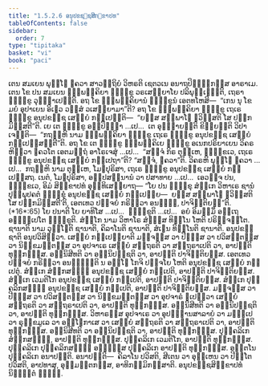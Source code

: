 ```yaml
---
title: "1.5.2.6 ອນຸປຂຊ຺ຊສິກ຺ຂາປທ"
tableOfContents: false
sidebar:
  order: 7
type: "tipitaka"
basket: "vi"
book: "paci"
---
```



<DynamicBreadcrumb />

<Division number="119" book="paci">

<Paragraph number="415" book="paci">
ເຕນ ສມເຍນ ພຸທ຺ໂຘ ຠຄວາ ສາວຕ຺ຖິຍໍ ວິຫຣຕິ ເຊຕວເນ ອນາຖປິຓ຺ຑິກສ຺ສ ອາຣາເມ. ເຕນ ໂຂ ປນ ສມເຍນ ຉພ຺ພຄ຺ຄິຍາ ຠິກ຺ຂູ ວຣເສຍ຺ຍາໂຍ ປລິພຸນ຺ເຘນ຺ຕິ, ເຖຣາ ຠິກ຺ຂູ ວຸຏ຺ຐາເປນ຺ຕິ. ອຖ ໂຂ ຉພ຺ພຄ຺ຄິຍານໍ ຠິກ຺ຂູນໍ ເອຕທໂຫສິ—  “ເກນ ນຸ ໂຂ ມຍໍ ອຸປາເຍນ ອິເຘວ ວສ຺ສໍ ວເສຍ຺ຍາມາ”ຕິ? ອຖ ໂຂ ຉພ຺ພຄ຺ຄິຍາ ຠິກ຺ຂູ ເຖເຣ ຠິກ຺ຂູ ອນຸປຂຊ຺ຊ ເສຍ຺ຍໍ ກປ຺ເປນ຺ຕິ—  “ຍສ຺ສ ສມ຺ພາໂຘ ຠວິສ຺ສຕິ ໂສ ປກ຺ກມິສ຺ສຕີ”ຕິ. ເຍ ເຕ ຠິກ຺ຂູ ອປ຺ປິຈ຺ຉາ …ເປ…  ເຕ ອຸຊ຺ຌາຍນ຺ຕິ ຂິຍ຺ຍນ຺ຕິ ວິປາເຈນ຺ຕິ—  “ກຖຎ຺ຫິ ນາມ ຉພ຺ພຄ຺ຄິຍາ ຠິກ຺ຂູ ເຖເຣ ຠິກ຺ຂູ ອນຸປຂຊ຺ຊ ເສຍ຺ຍໍ ກປ຺ເປສ຺ສນ຺ຕີ”ຕິ.
</Paragraph>

<Paragraph number="416" book="paci">
ອຖ ໂຂ ເຕ ຠິກ຺ຂູ ຉພ຺ພຄ຺ຄິເຍ ຠິກ຺ຂູ ອເນກປຣິຍາເຍນ ວິຄຣຫິຕ຺ວາ ຠຄວໂຕ ເອຕມຕ຺ຖໍ ອາໂຣເຈສຸໍ …ເປ…  “ສຈ຺ຈໍ ກິຣ ຕຸມ຺ເຫ, ຠິກ຺ຂເວ, ເຖເຣ ຠິກ຺ຂູ ອນຸປຂຊ຺ຊ ເສຍ຺ຍໍ ກປ຺ເປຖາ”ຕິ? “ສຈ຺ຈໍ, ຠຄວາ”ຕິ. ວິຄຣຫິ ພຸທ຺ໂຘ ຠຄວາ …ເປ…  ກຖຎ຺ຫິ ນາມ ຕຸມ຺ເຫ, ໂມຆປຸຣິສາ, ເຖເຣ ຠິກ຺ຂູ ອນຸປຂຊ຺ຊ ເສຍ຺ຍໍ ກປ຺ເປສ຺ສຖ. ເນຕໍ, ໂມຆປຸຣິສາ, ອປ຺ປສນ຺ນານໍ ວາ ປສາທາຍ …ເປ…  ເອວຎ຺ຈ ປນ, ຠິກ຺ຂເວ, ອິມໍ ສິກ຺ຂາປທໍ ອຸທ຺ທິເສຍ຺ຍາຖ—
</Paragraph>

</Division>
<Division number="120" book="paci">

<Paragraph number="417" book="paci">
<Emphasis>“ໂຍ ປນ ຠິກ຺ຂຸ ສໍຆິເກ ວິຫາເຣ ຊານໍ ປຸພ຺ພຸປຄຕໍ ຠິກ຺ຂຸໍ ອນຸປຂຊ຺ຊ ເສຍ຺ຍໍ ກປ຺ເປຍ຺ຍ—  ຍສ຺ສ ສມ຺ພາໂຘ ຠວິສ຺ສຕິ ໂສ ປກ຺ກມິສ຺ສຕີ’ຕິ, ເອຕເທວ ປຈ຺ຈຍໍ ກຣິຕ຺ວາ ອນຎ຺ຎໍ, ປາຈິຕ຺ຕິຍນ຺”</Emphasis>ຕິ. (*16*:<Emphasis>65</Emphasis>)
</Paragraph>

</Division>
<Division number="121" book="paci">

<Paragraph number="418" book="paci">
<Emphasis>ໂຍ ປນາ</Emphasis>ຕິ ໂຍ ຍາທິໂສ …ເປ…  <Emphasis>ຠິກ຺ຂູ</Emphasis>ຕິ …ເປ…  ອຍໍ ອິມສ຺ມິໍ ອຕ຺ເຖ ອຘິປ຺ເປໂຕ ຠິກ຺ຂູຕິ.
</Paragraph>

<Paragraph number="419" book="paci">
<Emphasis>ສໍຆິໂກ</Emphasis> ນາມ ວິຫາໂຣ ສໍຆສ຺ສ ທິນ຺ໂນ ໂຫຕິ ປຣິຈ຺ຈຕ຺ໂຕ.
</Paragraph>

<Paragraph number="420" book="paci">
<Emphasis>ຊານາຕິ</Emphasis> ນາມ ວຸຑ຺ໂຒຕິ ຊານາຕິ, ຄິລາໂນຕິ ຊານາຕິ, ສໍເຆນ ທິນ຺ໂນຕິ ຊານາຕິ.
</Paragraph>

<Paragraph number="421" book="paci">
<Emphasis>ອນຸປຂຊ຺ຊາ</Emphasis>ຕິ ອນຸປວິສິຕ຺ວາ.
</Paragraph>

<Paragraph number="422" book="paci">
<Emphasis>ເສຍ຺ຍໍ ກປ຺ເປຍ຺ຍາ</Emphasis>ຕິ ມຎ຺ຈສ຺ສ ວາ ປີຐສ຺ສ ວາ ປວິສນ຺ຕສ຺ສ ວາ ນິກ຺ຂມນ຺ຕສ຺ສ ວາ ອຸປຈາເຣ ເສຍ຺ຍໍ ສນ຺ຖຣຕິ ວາ ສນ຺ຖຣາເປຕິ ວາ, ອາປຕ຺ຕິ ທຸກ຺ກຏສ຺ສ. ອຠິນິສີທຕິ ວາ ອຠິນິປຊ຺ຊຕິ ວາ, ອາປຕ຺ຕິ ປາຈິຕ຺ຕິຍສ຺ສ.
</Paragraph>

<Paragraph number="423" book="paci">
<Emphasis>ເອຕເທວ ປຈ຺ຈຍໍ ກຣິຕ຺ວາ ອນຎ຺ຎນ຺</Emphasis>ຕິ ນ ອຎ຺ໂຎ ໂກຈິ ປຈ຺ຈໂຍ ໂຫຕິ ອນຸປຂຊ຺ຊ ເສຍ຺ຍໍ ກປ຺ເປຕຸໍ.
</Paragraph>

</Division>
<Division number="122" book="paci">

<Paragraph number="424" book="paci">
ສໍຆິເກ ສໍຆິກສຎ຺ຎີ ອນຸປຂຊ຺ຊ ເສຍ຺ຍໍ ກປ຺ເປຕິ, ອາປຕ຺ຕິ ປາຈິຕ຺ຕິຍສ຺ສ. ສໍຆິເກ ເວມຕິໂກ ອນຸປຂຊ຺ຊ ເສຍ຺ຍໍ ກປ຺ເປຕິ, ອາປຕ຺ຕິ ປາຈິຕ຺ຕິຍສ຺ສ. ສໍຆິເກ ປຸຄ຺ຄລິກສຎ຺ຎີ ອນຸປຂຊ຺ຊ ເສຍ຺ຍໍ ກປ຺ເປຕິ, ອາປຕ຺ຕິ ປາຈິຕ຺ຕິຍສ຺ສ.
</Paragraph>

<Paragraph number="425" book="paci">
ມຎ຺ຈສ຺ສ ວາ ປີຐສ຺ສ ວາ ປວິສນ຺ຕສ຺ສ ວາ ນິກ຺ຂມນ຺ຕສ຺ສ ວາ ອຸປຈາຣໍ ຐເປຕ຺ວາ ເສຍ຺ຍໍ ສນ຺ຖຣຕິ ວາ ສນ຺ຖຣາເປຕິ ວາ, ອາປຕ຺ຕິ ທຸກ຺ກຏສ຺ສ. ອຠິນິສີທຕິ ວາ ອຠິນິປຊ຺ຊຕິ ວາ, ອາປຕ຺ຕິ ທຸກ຺ກຏສ຺ສ. ວິຫາຣສ຺ສ ອຸປຈາເຣ ວາ ອຸປຏ຺ຐານສາລາຍໍ ວາ ມຓ຺ຑເປ ວາ ຣຸກ຺ຂມູເລ ວາ ອຊ຺ໂຌກາເສ ວາ ເສຍ຺ຍໍ ສນ຺ຖຣຕິ ວາ ສນ຺ຖຣາເປຕິ ວາ, ອາປຕ຺ຕິ ທຸກ຺ກຏສ຺ສ. ອຠິນິສີທຕິ ວາ ອຠິນິປຊ຺ຊຕິ ວາ, ອາປຕ຺ຕິ ທຸກ຺ກຏສ຺ສ. ປຸຄ຺ຄລິເກ ສໍຆິກສຎ຺ຎີ, ອາປຕ຺ຕິ ທຸກ຺ກຏສ຺ສ. ປຸຄ຺ຄລິເກ ເວມຕິໂກ, ອາປຕ຺ຕິ ທຸກ຺ກຏສ຺ສ. ປຸຄ຺ຄລິເກ ປຸຄ຺ຄລິກສຎ຺ຎີ ອຎ຺ຎສ຺ສ ປຸຄ຺ຄລິເກ ອາປຕ຺ຕິ ທຸກ຺ກຏສ຺ສ. ອຕ຺ຕໂນ ປຸຄ຺ຄລິເກ ອນາປຕ຺ຕິ.
</Paragraph>

</Division>
<Division number="123" book="paci">

<Paragraph number="426" book="paci">
ອນາປຕ຺ຕິ—  ຄິລາໂນ ປວິສຕິ, ສີເຕນ ວາ ອຸຓ຺ເຫນ ວາ ປີຬິໂຕ ປວິສຕິ, ອາປທາສຸ, ອຸມ຺ມຕ຺ຕກສ຺ສ, ອາທິກມ຺ມິກສ຺ສາຕິ.

</Paragraph>
</Division>

<Paragraph number="427" type="center" book="paci">
ອນຸປຂຊ຺ຊສິກ຺ຂາປທໍ ນິຏ຺ຐິຕໍ ຉຏ຺ຐໍ.
</Paragraph>